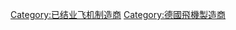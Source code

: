 {{Commonscat|Heinkel}}
{{DEFAULTSORT:Heinkel}}
[[Category:已结业飞机制造商|Category:已结业飞机制造商]]
[[Category:德國飛機製造商|Category:德國飛機製造商]]